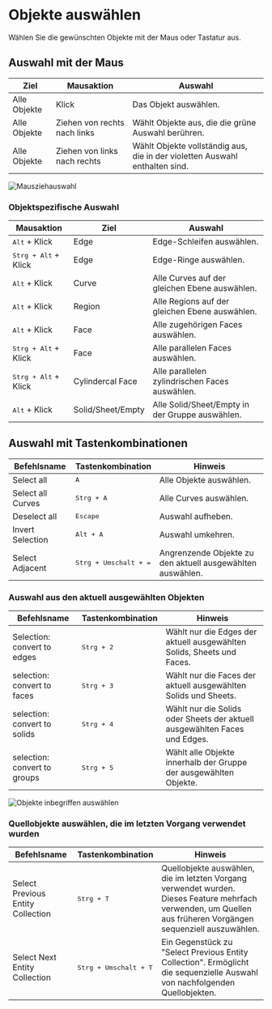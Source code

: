 
# Objekte auswählen

Wählen Sie die gewünschten Objekte mit der Maus oder Tastatur aus.

## Auswahl mit der Maus

| Ziel         | Mausaktion                   | Auswahl                                                                     |
| ------------ | ---------------------------- | --------------------------------------------------------------------------- |
| Alle Objekte | Klick                        | Das Objekt auswählen.                                                       |
| Alle Objekte | Ziehen von rechts nach links | Wählt Objekte aus, die die grüne Auswahl berühren.                          |
| Alle Objekte | Ziehen von links nach rechts | Wählt Objekte vollständig aus, die in der violetten Auswahl enthalten sind. |

![Mausziehauswahl](/img/mouse-drag-selection.gif)

### Objektspezifische Auswahl

| Mausaktion                    | Ziel              | Auswahl                                         |
| ----------------------------- | ----------------- | ----------------------------------------------- |
| <kbd>Alt</kbd> + Klick        | Edge              | Edge-Schleifen auswählen.                       |
| <kbd>Strg + Alt</kbd> + Klick | Edge              | Edge-Ringe auswählen.                           |
| <kbd>Alt</kbd> + Klick        | Curve             | Alle Curves auf der gleichen Ebene auswählen.   |
| <kbd>Alt</kbd> + Klick        | Region            | Alle Regions auf der gleichen Ebene auswählen.  |
| <kbd>Alt</kbd> + Klick        | Face              | Alle zugehörigen Faces auswählen.               |
| <kbd>Strg + Alt</kbd> + Klick | Face              | Alle parallelen Faces auswählen.                |
| <kbd>Strg + Alt</kbd> + Klick | Cylindercal Face  | Alle parallelen zylindrischen Faces auswählen.  |
| <kbd>Alt</kbd> + Klick        | Solid/Sheet/Empty | Alle Solid/Sheet/Empty in der Gruppe auswählen. |

## Auswahl mit Tastenkombinationen

| Befehlsname       | Tastenkombination              | Hinweis                                                    |
| ----------------- | ------------------------------ | ---------------------------------------------------------- |
| Select all        | <kbd>A</kbd>                   | Alle Objekte auswählen.                                    |
| Select all Curves | <kbd>Strg + A</kbd>            | Alle Curves auswählen.                                     |
| Deselect all      | <kbd>Escape</kbd>              | Auswahl aufheben.                                          |
| Invert Selection  | <kbd>Alt + A</kbd>             | Auswahl umkehren.                                          |
| Select Adjacent   | <kbd>Strg + Umschalt + =</kbd> | Angrenzende Objekte zu den aktuell ausgewählten auswählen. |

### Auswahl aus den aktuell ausgewählten Objekten

| Befehlsname                   | Tastenkombination  | Hinweis                                                                              |
| ----------------------------- | ------------------ | ------------------------------------------------------------------------------------ |
| Selection: convert to edges   | <kbd>Strg + 2</kbd> | Wählt nur die Edges der aktuell ausgewählten Solids, Sheets und Faces.               |
| selection: convert to faces   | <kbd>Strg + 3</kbd> | Wählt nur die Faces der aktuell ausgewählten Solids und Sheets.                      |
| selection: convert to solids  | <kbd>Strg + 4</kbd> | Wählt nur die Solids oder Sheets der aktuell ausgewählten Faces und Edges.           |
| selection: convert to groups  | <kbd>Strg + 5</kbd> | Wählt alle Objekte innerhalb der Gruppe der ausgewählten Objekte.                    |

![Objekte inbegriffen auswählen](/img/select-objects-included.gif)

### Quellobjekte auswählen, die im letzten Vorgang verwendet wurden

| Befehlsname                       | Tastenkombination              | Hinweis                                                                                                                                                        |
| --------------------------------- | ------------------------------ | -------------------------------------------------------------------------------------------------------------------------------------------------------------- |
| Select Previous Entity Collection | <kbd>Strg + T</kbd>            | Quellobjekte auswählen, die im letzten Vorgang verwendet wurden. Dieses Feature mehrfach verwenden, um Quellen aus früheren Vorgängen sequenziell auszuwählen. |
| Select Next Entity Collection     | <kbd>Strg + Umschalt + T</kbd> | Ein Gegenstück zu "Select Previous Entity Collection". Ermöglicht die sequenzielle Auswahl von nachfolgenden Quellobjekten.                                    |

<VideoPlayer fileName="select-previous-entity-collection"/>